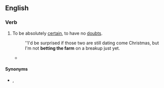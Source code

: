 ==English==

===Verb===
{{head|en|verb}}

# {{lb|en|idiomatic}} To be absolutely [[certain]], to have no [[doubt]]s.
#: ''I'd be surprised if those two are still dating come Christmas, but I'm not '''betting the farm''' on a breakup just yet.
#* {{quote-journal|author=Owen Gibson|title=Is the unthinkable happening – are people finally switching the football off?|url=https://www.theguardian.com/football/2016/oct/24/sky-sports-bt-sport-people-switching-football-off|newspaper={{w|The Guardian}}|city=London|date=24 October 2016|passage=Since Rupert Murdoch famously '''bet the farm''' on Premier League football to rescue Sky TV in 1991, it has been the catnip that has underpinned subscriber loyalty and, even in a far more complicated media landscape, is seen as so vital as to be worth almost any price.}}

====Synonyms====
* {{l|en|bet one's bottom dollar}}, {{l|en|bet one's boots}}